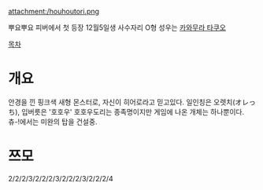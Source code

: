 attachment:/houhoutori.png

뿌요뿌요 피버에서 첫 등장
12월5일생 사수자리 O형
성우는 [[카와무라 타쿠오]]

[[목차]]

= 개요 =
안경을 낀 핑크색 새형 몬스터로, 자신이 히어로라고 믿고있다. 일인칭은 오렛치(オレっち), 입버릇은 '호호우'
호호우도리는 종족명이지만 게임에 나온 개체는 하나뿐이다.
츄-!에서는 미완의 탑을 건설중.

= 쯔모 =
2/2/2/3/2/2/2/3/2/2/2/3/2/2/2/4
